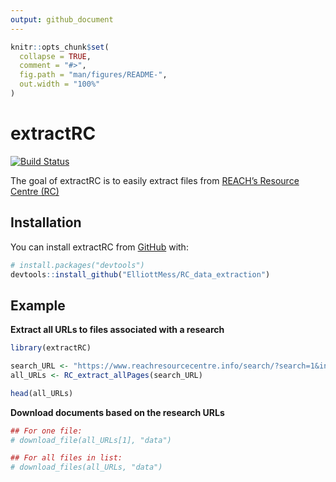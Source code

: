 ```yaml
---
output: github_document
---
```



```r
knitr::opts_chunk$set(
  collapse = TRUE,
  comment = "#>",
  fig.path = "man/figures/README-",
  out.width = "100%"
)
```

# extractRC

<!-- badges: start -->
[![Build Status](https://travis-ci.com/ElliottMess/RC_data_extraction.svg?branch=main)](https://travis-ci.com/ElliottMess/RC_data_extraction)
<!-- badges: end -->

The goal of extractRC is to easily extract files from [REACH's Resource Centre (RC)](https://www.reachresourcecentre.info/)

## Installation


You can install extractRC from [GitHub](https://github.com/) with:

``` r
# install.packages("devtools")
devtools::install_github("ElliottMess/RC_data_extraction")
```
## Example

**Extract all URLs to files associated with a research**


```r
library(extractRC)

search_URL <- "https://www.reachresourcecentre.info/search/?search=1&initiative%5B%5D=reach&ptype%5B%5D=dataset-database&dates=&keywords=JMMI"
all_URLs <- RC_extract_allPages(search_URL)

head(all_URLs)
```

**Download documents based on the research URLs**

```r
## For one file:
# download_file(all_URLs[1], "data")

## For all files in list:
# download_files(all_URLs, "data")
```

